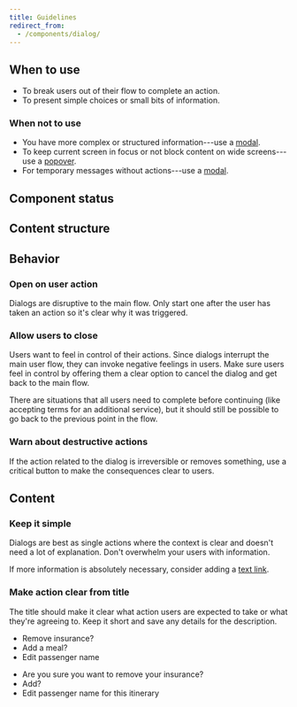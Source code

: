```yaml
---
title: Guidelines
redirect_from:
  - /components/dialog/
---
```


<ReactExample exampleId="Dialog-default" />

## When to use

- To break users out of their flow to complete an action.
- To present simple choices or small bits of information.

### When not to use

- You have more complex or structured information---use a [modal](/components/overlay/modal/).
- To keep current screen in focus or not block content on wide screens---use a [popover](/components/overlay/popover).
- For temporary messages without actions---use a [modal](/components/information/toast/).

## Component status

<ComponentStatus component="Dialog" />

## Content structure

<FigmaFile
  file="4QJZqvBvRrLu6t9mwObCkA"
  node="317%3A1560"
  alt="Illustration: optionally adds visual context; title: sets the context and works best when short; description: adds more context and works best when short; primary action: sets the main action for the user to complete; secondary action: optionally sets another action to perform, usually cancelling/closing the Dialog."
/>

## Behavior

### Open on user action

Dialogs are disruptive to the main flow.
Only start one after the user has taken an action so it's clear why it was triggered.

### Allow users to close

Users want to feel in control of their actions.
Since dialogs interrupt the main user flow,
they can invoke negative feelings in users.
Make sure users feel in control by offering them a clear option to cancel the dialog
and get back to the main flow.

There are situations that all users need to complete before continuing
(like accepting terms for an additional service),
but it should still be possible to go back to the previous point in the flow.

<Guideline type="do" title="Give a cancel option">

<FigmaFile
  file="fannvRpkOJK6uxxT33EKaa"
  node="37%3A631"
  alt="A dialog with two buttons: agree and cancel."
/>
<FigmaFile
  file="fannvRpkOJK6uxxT33EKaa"
  node="37%3A631"
  alt="A dialog with only one option: agree. There is no way to close/cancel the dialog."
/>

</Guideline>

### Warn about destructive actions

If the action related to the dialog is irreversible or removes something,
use a critical button to make the consequences clear to users.

<Guideline type="do" title="Warn about destructive actions">

<FigmaFile
  file="fannvRpkOJK6uxxT33EKaa"
  node="38%3A665"
  alt="A dialog with a warning in the description stating 'You can't do this' and the button is marked as critical (meaning a destructive action)."
/>
<FigmaFile
  file="fannvRpkOJK6uxxT33EKaa"
  node="38%3A665"
  alt="A dialog with no description and actions as normal (even though they are destructive -- asking to remove a traveler)."
/>

</Guideline>

## Content

### Keep it simple

Dialogs are best as single actions
where the context is clear and doesn't need a lot of explanation.
Don't overwhelm your users with information.

<Guideline type="do" title="Minimize information">

If more information is absolutely necessary, consider adding a [text link](/components/action/textlink/).

<FigmaFile
  file="fannvRpkOJK6uxxT33EKaa"
  node="37%3A652"
  alt="A dialog with a short title and description."
/>
<FigmaFile
  file="fannvRpkOJK6uxxT33EKaa"
  node="37%3A652"
  alt="A dialog with an title covering three lines and a description with three separate paragraphs."
/>

</Guideline>

### Make action clear from title

The title should make it clear what action users are expected to take
or what they're agreeing to.
Keep it short and save any details for the description.

<GuidelinesSideBySide>

<Do>

- Remove insurance?
- Add a meal?
- Edit passenger name

</Do>

<Dont>

- Are you sure you want to remove your insurance?
- Add?
- Edit passenger name for this itinerary

</Dont>

</GuidelinesSideBySide>
